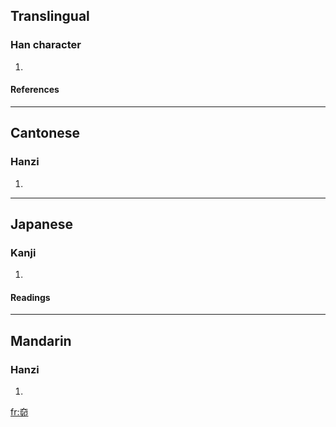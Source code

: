 ==Translingual==
===Han character===
{{Han char|rn=37|rad=大|as=05|sn=8|four=4072<sub>7</sub>|canj=大竹竹中 (KHHL)}}
# {{defn|Han|sort=大05}}
====References====
{{Han ref|kx=0250.230|dkj=05883|dj=0510.200|hdz=10536.020|uh=5945|ud=22853|bh=CC43|bd=52291}}
----
==Cantonese==
===Hanzi===
{{yue-hanzi|jyut=|y=paau3}}
# {{defn|Cantonese}}
----
==Japanese==
===Kanji===
{{ja-kanji|grade=|rs=大05}}
# {{defn|Japanese}} 
====Readings====
{{ja-readings|on=[[ほう]] (hō), [[ひょう]] (hyō)|kun=[[むなしい]] (munashii), [[むげいし]] (mugeishi)}}
----
==Mandarin==
===Hanzi===
{{cmn-hanzi|pin=[[jī]] ([[ji1]]), [[pào]] ([[pao4]])|wg=chi<sup>1</sup>, p'ao<sup>4</sup>}}
# {{defn|Mandarin}}

[[fr:奅]]